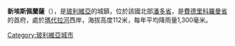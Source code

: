 '''新埃斯佩蘭薩'''（{{lang-es|Nueva Esperanza}}），是[[玻利維亞|玻利維亞]]的城鎮，位於該國北部[[潘多省|潘多省]]，是[[費德里科羅曼省|費德里科羅曼省]]的首府，處於[[瑪代拉河|瑪代拉河]]西岸，海拔高度112米，每年平均降雨量1,300毫米。

{{coord|9.90917|S|65.3842|W|source:kolossus-dewiki|display=title}}

{{Bolivia-geo-stub}}
[[Category:玻利維亞城市|Category:玻利維亞城市]]